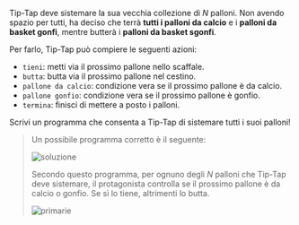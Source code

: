 
Tip-Tap deve sistemare la sua vecchia collezione di $N$ palloni.
Non avendo spazio per tutti, ha deciso che terrà **tutti i palloni da calcio** e i **palloni da basket gonfi**,
mentre butterà i **palloni da basket sgonfi**.

Per farlo, Tip-Tap può compiere le seguenti azioni:

- `tieni`: metti via il prossimo pallone nello scaffale.
- `butta`: butta via il prossimo pallone nel cestino.
- `pallone da calcio`: condizione vera se il prossimo pallone è da calcio.
- `pallone gonfio`: condizione vera se il prossimo pallone è gonfio.
- `termina`: finisci di mettere a posto i palloni.

Scrivi un programma che consenta a Tip-Tap di sistemare tutti i suoi palloni!

<Blockly
  customBlocks={customBlocks}
  initialBlocks={initialBlocks}
  testcases={testcases}
  visualizer={Visualizer}
/>

> Un possibile programma corretto è il seguente:
>
> ![soluzione](sol.png)
>
> Secondo questo programma, per ognuno degli $N$ palloni che Tip-Tap deve sistemare, il protagonista
> controlla se il prossimo pallone è da calcio o gonfio. Se sì lo tiene, altrimenti lo butta.
>
> ![primarie](asy/primarie.asy)
